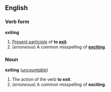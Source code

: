 ==English==
===Verb form===
'''exiting'''

#[[Present participle]] of '''to [[exit]]'''.
#(''erroneous'') A common misspelling of '''[[exciting]]'''.

===Noun===
'''exiting''' (''[[uncountable]]'')

#The action of the verb '''to exit'''.
#(''erroneous'') A common misspelling of '''exciting'''.
